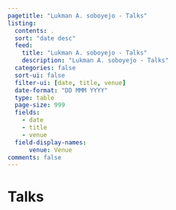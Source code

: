 ```yaml
---
pagetitle: "Lukman A. soboyejo - Talks"
listing:
  contents: .
  sort: "date desc"
  feed:
    title: "Lukman A. soboyejo - Talks"
    description: "Lukman A. soboyejo - Talks"
  categories: false
  sort-ui: false
  filter-ui: [date, title, venue]
  date-format: "DD MMM YYYY"
  type: table
  page-size: 999
  fields:
    - date
    - title
    - venue
  field-display-names:
      venue: Venue
comments: false
---
```


# Talks





